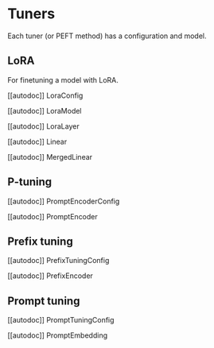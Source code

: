 # Tuners

Each tuner (or PEFT method) has a configuration and model.

## LoRA

For finetuning a model with LoRA.

[[autodoc]] LoraConfig

[[autodoc]] LoraModel

[[autodoc]] LoraLayer

[[autodoc]] Linear

[[autodoc]] MergedLinear

## P-tuning

[[autodoc]] PromptEncoderConfig

[[autodoc]] PromptEncoder

## Prefix tuning

[[autodoc]] PrefixTuningConfig

[[autodoc]] PrefixEncoder

## Prompt tuning

[[autodoc]] PromptTuningConfig

[[autodoc]] PromptEmbedding
